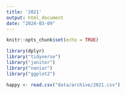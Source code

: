 ```yaml
---
title: '2021'
output: html_document
date: "2024-03-09"
---
```


```r
knitr::opts_chunk$set(echo = TRUE)
```

```r
library(dplyr)
library("tidyverse")
library("janitor")
library("naniar")
library("ggplot2")
```

```r
happy <- read.csv("data/archive/2021.csv")
```




